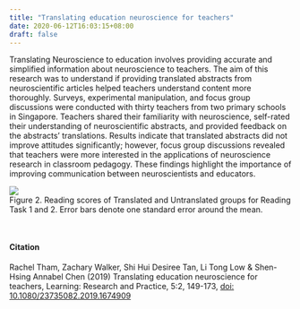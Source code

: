 ```yaml
---
title: "Translating education neuroscience for teachers"
date: 2020-06-12T16:03:15+08:00
draft: false
---
```

Translating Neuroscience to education involves providing accurate and simplified information about neuroscience to teachers. The aim of this research was to understand if providing translated abstracts from neuroscientific articles helped teachers understand content more thoroughly. Surveys, experimental manipulation, and focus group discussions were conducted with thirty teachers from two primary schools in Singapore. Teachers shared their familiarity with neuroscience, self-rated their understanding of neuroscientific abstracts, and provided feedback on the abstracts’ translations. Results indicate that translated abstracts did not improve attitudes significantly; however, focus group discussions revealed that teachers were more interested in the applications of neuroscience research in classroom pedagogy. These findings highlight the importance of improving communication between neuroscientists and educators.

<img src="/img/translate-education.jpeg">
<figcaption> Figure 2. Reading scores of Translated and Untranslated groups for Reading Task 1 and 2. Error bars denote one standard error around the mean.</figcaption>

<div style="margin-bottom:50px;">
</div>

#### Citation
Rachel Tham, Zachary Walker, Shi Hui Desiree Tan, Li Tong Low & Shen-Hsing Annabel Chen (2019) Translating education neuroscience for teachers, Learning: Research and Practice, 5:2, 149-173, [doi: 10.1080/23735082.2019.1674909](https://www.tandfonline.com/doi/abs/10.1080/23735082.2019.1674909?journalCode=rlrp20)
